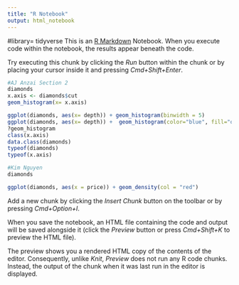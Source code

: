 ```yaml
---
title: "R Notebook"
output: html_notebook
---
```

#library= tidyverse
This is an [R Markdown](http://rmarkdown.rstudio.com) Notebook. When you execute code within the notebook, the results appear beneath the code. 

Try executing this chunk by clicking the *Run* button within the chunk or by placing your cursor inside it and pressing *Cmd+Shift+Enter*. 

```r
#AJ Anzai Section 2
diamonds
x.axis <- diamonds$cut
geom_histogram(x= x.axis)

ggplot(diamonds, aes(x= depth)) + geom_histogram(binwidth = 5)
ggplot(diamonds, aes(x= depth)) +  geom_histogram(color="blue", fill="orange")
?geom_histogram
class(x.axis)
data.class(diamonds)
typeof(diamonds)
typeof(x.axis)
```
```r
#Kim Nguyen
diamonds

ggplot(diamonds, aes(x = price)) + geom_density(col = "red")
```

Add a new chunk by clicking the *Insert Chunk* button on the toolbar or by pressing *Cmd+Option+I*.

When you save the notebook, an HTML file containing the code and output will be saved alongside it (click the *Preview* button or press *Cmd+Shift+K* to preview the HTML file). 

The preview shows you a rendered HTML copy of the contents of the editor. Consequently, unlike *Knit*, *Preview* does not run any R code chunks. Instead, the output of the chunk when it was last run in the editor is displayed.

